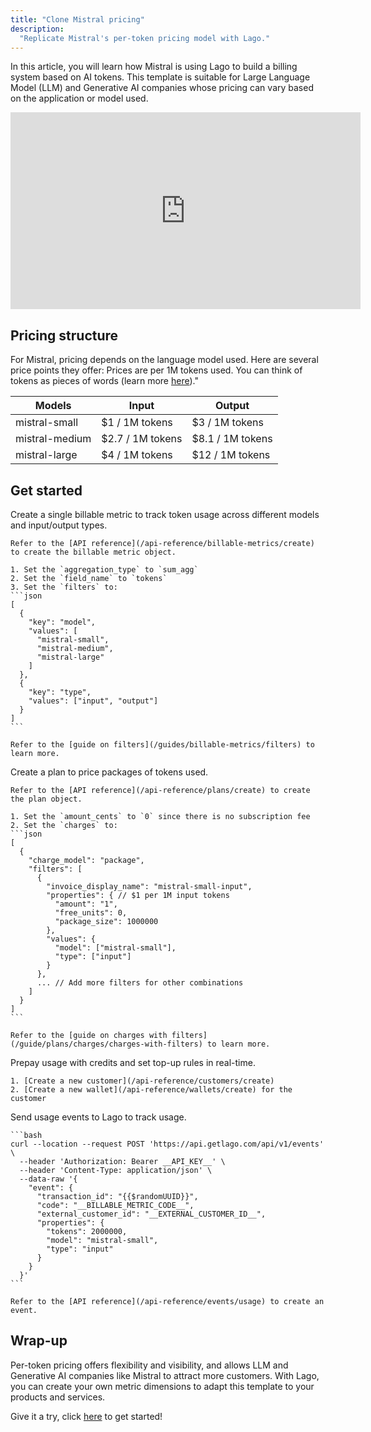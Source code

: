 ```yaml
---
title: "Clone Mistral pricing"
description:
  "Replicate Mistral's per-token pricing model with Lago."
---
```


In this article, you will learn how Mistral is using Lago to build a billing system based on AI tokens.
This template is suitable for Large Language Model (LLM) and Generative AI companies whose pricing can vary based on the application or model used.

<iframe width="560" height="315" src="https://www.youtube.com/embed/qZLRsVOk-MY?si=xZN856Dod8YNRoob&amp;start=176" title="YouTube video player" frameborder="0" allow="accelerometer; autoplay; clipboard-write; encrypted-media; gyroscope; picture-in-picture; web-share" referrerpolicy="strict-origin-when-cross-origin" allowfullscreen></iframe>

## Pricing structure
For Mistral, pricing depends on the language model used. Here are several price points they offer:
Prices are per 1M tokens used. You can think of tokens as pieces of words (learn more [here](https://mistral.ai/technology/#models))."

| Models          | Input                   | Output                  |
|-----------------|-------------------------|-------------------------|
| mistral-small   | $1 / 1M tokens         | $3 / 1M tokens         |
| mistral-medium  | $2.7 / 1M tokens       | $8.1 / 1M tokens       |
| mistral-large   | $4 / 1M tokens         | $12 / 1M tokens        |

## Get started

<Steps>
  <Step title="Create a billable metric">
    Create a single billable metric to track token usage across different models and input/output types.
    
    Refer to the [API reference](/api-reference/billable-metrics/create) to create the billable metric object.

    1. Set the `aggregation_type` to `sum_agg`
    2. Set the `field_name` to `tokens`
    3. Set the `filters` to:
    ```json
    [
      {
        "key": "model",
        "values": [
          "mistral-small",
          "mistral-medium",
          "mistral-large"
        ]
      },
      {
        "key": "type",
        "values": ["input", "output"]
      }
    ]
    ```

    Refer to the [guide on filters](/guides/billable-metrics/filters) to learn more.
  </Step>
  <Step title="Create a plan">
    Create a plan to price packages of tokens used.

    Refer to the [API reference](/api-reference/plans/create) to create the plan object.

    1. Set the `amount_cents` to `0` since there is no subscription fee
    2. Set the `charges` to:
    ```json
    [
      {
        "charge_model": "package",
        "filters": [
          {
            "invoice_display_name": "mistral-small-input",
            "properties": { // $1 per 1M input tokens
              "amount": "1",
              "free_units": 0,
              "package_size": 1000000
            },
            "values": {
              "model": ["mistral-small"],
              "type": ["input"]
            }
          },
          ... // Add more filters for other combinations
        ]
      }
    ]
    ```

    Refer to the [guide on charges with filters](/guide/plans/charges/charges-with-filters) to learn more.
  </Step>
    <Step title="Prepay usage with credits">
    Prepay usage with credits and set top-up rules in real-time.

    1. [Create a new customer](/api-reference/customers/create)
    2. [Create a new wallet](/api-reference/wallets/create) for the customer    
  </Step>
  <Step title="Ingest usage via events">
    Send usage events to Lago to track usage.  

    ```bash
    curl --location --request POST 'https://api.getlago.com/api/v1/events' \
      --header 'Authorization: Bearer __API_KEY__' \
      --header 'Content-Type: application/json' \
      --data-raw '{
        "event": {
          "transaction_id": "{{$randomUUID}}",
          "code": "__BILLABLE_METRIC_CODE__",
          "external_customer_id": "__EXTERNAL_CUSTOMER_ID__",
          "properties": {
            "tokens": 2000000,
            "model": "mistral-small",
            "type": "input"
          }
        }
      }'
    ```

    Refer to the [API reference](/api-reference/events/usage) to create an event.
  </Step>
</Steps>

## Wrap-up
Per-token pricing offers flexibility and visibility, and allows LLM and Generative AI companies like Mistral to attract more customers.
With Lago, you can create your own metric dimensions to adapt this template to your products and services.

Give it a try, click [here](https://www.getlago.com/get-started) to get started!
